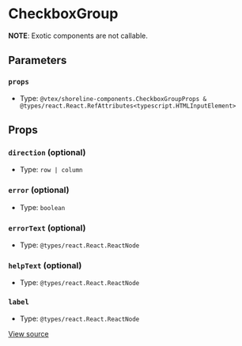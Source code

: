 # CheckboxGroup

**NOTE**: Exotic components are not callable.

## Parameters

### `props`

- Type: `@vtex/shoreline-components.CheckboxGroupProps & @types/react.React.RefAttributes<typescript.HTMLInputElement>`

## Props

### `direction` (optional)

- Type: `row | column`

### `error` (optional)

- Type: `boolean`

### `errorText` (optional)

- Type: `@types/react.React.ReactNode`

### `helpText` (optional)

- Type: `@types/react.React.ReactNode`

### `label`

- Type: `@types/react.React.ReactNode`

[View source](https://github.com/vtex/shoreline/blob/4b310ee4d/packages/components/src/checkbox/checkbox-group.tsx#L8)
